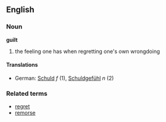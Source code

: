 ==English==
===Noun===
'''guilt'''
# the feeling one has when regretting one's own wrongdoing
====Translations====
*German: [[Schuld]] ''f'' (1), [[Schuldgefühl]] ''n'' (2)
===Related terms===
*[[regret]]
*[[remorse]]
